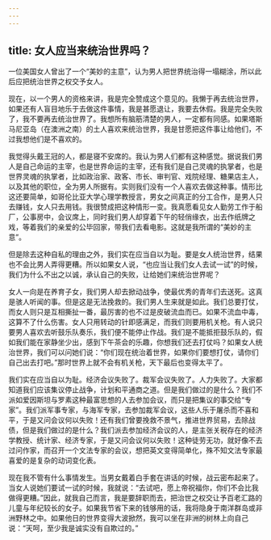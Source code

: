```yaml
---
---
---
```

title: 女人应当来统治世界吗？
---




一位美国女人曾出了一个“美妙的主意”，认为男人把世界统治得一塌糊涂，所以此后应把统治世界之权交予女人。

现在，以一个男人的资格来讲，我是完全赞成这个意见的。我懒于再去统治世界，如果还有人盲目地乐于去做这件事情，我是甚愿退让，我要去休假。我是完全失败了，我不要再去统治世界了。我想所有脑筋清楚的男人，一定都有同感。如果塔斯马尼亚岛（在澳洲之南）的土人喜欢来统治世界，我是甘愿把这件事让给他们，不过我想他们是不喜欢的。

我觉得头戴王冠的人，都是寝不安席的。我认为男人们都有这种感觉。据说我们男人是自己命运的主宰，也是世界命运的主宰，还有我们是自己灵魂的执掌者，也是世界灵魂的执掌者，比如政治家、政客、市长、审判官、戏院经理、糖果店主人，以及其他的职位，全为男人所据有。实则我们没有一个人喜欢去做这种事。情形比这还要简单，如哥伦比亚大学心理学教授言，男女之间真正的分工合作，是男人只去赚钱，女人只去用钱。我很赞成把这种情形一变。我真愿看见女人勤劳工作于船厂，公事房中，会议席上，同时我们男人却穿着下午的轻俏缘衣，出去作纸牌之戏，等着我们的亲爱的公毕回家，带我们去看电影。这就是我所谓的“美妙的主意”。

但是除去这种自私的理由之外，我们实在应当自以为耻。要是女人统治世界，结果也不会比男人弄得更糟。所以如果女人说，“也应当让我们女人去试一试”的时候，我们为什么不出之以诚，承认自己的失败，让给她们来统治世界呢？

女人一向是在养育子女，我们男人却去掀动战争，使最优秀的青年们去送死。这真是骇人听闻的事。但是这是无法挽救的。我们男人生来就是如此。我们总要打仗，而女人则只是互相撕扯一番，最厉害的也不过是皮破流血而已。如果不流血中毒，这算不了什么伤害。女人只用转动的针即感满足，而我们则要用机关枪。有人说只要男人喜欢去听鼓乐队奏乐，我们便不能停止作战。我们是不能抵拒鼓乐队的，假如我们能在家静坐少出，感到下午茶会的乐趣，你想我们还去打仗吗？如果女人统治世界，我们可以问她们说：“你们现在统治着世界，如果你们要想打仗，请你们自己出去打吧。”那时世界上就不会有机关枪，天下最后也变得太平了。

我们实在应当自以为耻。经济会议失败了。裁军会议失败了。人力失败了。大家都知道我们应该集议停止战争，计划和平通商之道。但是我们做过的是什么？我们不派如爱因斯坦与罗素这种最富思想的人去参加会议，而只是把集议的事交给“专家”。我们派军事专家，与海军专家，去参加裁军会议，这些人乐于屠杀而不喜和平，于是又问会议何以失败！还有我们曾要挽救不景气，推进世界贸易，去除战债，但是我们做过的是什么？我们派去参加经济会议的人，是主张关税存在的经济学教授、统计家、经济专家，于是又问会议何以失败！这种徒劳无功，就好像不去过问作家，而召开一个文法专家的会议，想把英文变得简单化，殊不知文法专家最喜爱的是复杂的动词变化表。

现在我不管有什么事情发生。当男女戴着白手套在讲话的时候，战云密布起来了。当女人说她们要试一试的时候，我就说：“去试吧，愿上帝祝福你，你们不会比我做得更糟。”因此，就我自己而言，我是要辞职而去，把治世之权交让予百老汇路的儿童与年纪较长的女子。如果我节省下来的钱够用的话，我将隐身于南洋群岛或非洲野林之中。如果他日的世界变得大波掀然，我可以坐在非洲的树林上向自己说：“天呵，至少我是诚实没有自欺过的。”